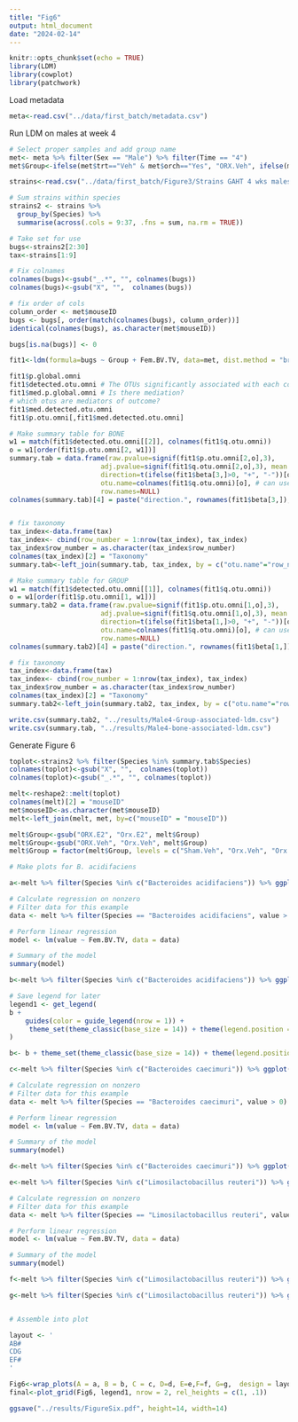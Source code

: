 ```yaml
---
title: "Fig6"
output: html_document
date: "2024-02-14"
---
```


```r
knitr::opts_chunk$set(echo = TRUE)
library(LDM)
library(cowplot)
library(patchwork)
```

Load metadata
```r
meta<-read.csv("../data/first_batch/metadata.csv")
```

Run LDM on males at week 4
```r
# Select proper samples and add group name
met<- meta %>% filter(Sex == "Male") %>% filter(Time == "4")
met$Group<-ifelse(met$trt=="Veh" & met$orch=="Yes", "ORX.Veh", ifelse(met$trt=="Veh" & met$orch == "No", "Sham.Veh", "ORX.E2"))

strains<-read.csv("../data/first_batch/Figure3/Strains GAHT 4 wks males only.csv")

# Sum strains within species
strains2 <- strains %>%
  group_by(Species) %>%
  summarise(across(.cols = 9:37, .fns = sum, na.rm = TRUE))

# Take set for use
bugs<-strains2[2:30]
tax<-strains[1:9]

# Fix colnames
colnames(bugs)<-gsub("_.*", "", colnames(bugs))
colnames(bugs)<-gsub("X", "",  colnames(bugs))

# fix order of cols
column_order <- met$mouseID
bugs <- bugs[, order(match(colnames(bugs), column_order))]
identical(colnames(bugs), as.character(met$mouseID))

bugs[is.na(bugs)] <- 0

fit1<-ldm(formula=bugs ~ Group + Fem.BV.TV, data=met, dist.method = "bray", seed=12345, test.mediation=TRUE)

fit1$p.global.omni
fit1$detected.otu.omni # The OTUs significantly associated with each covariate
fit1$med.p.global.omni # Is there mediation?
# which otus are mediators of outcome?
fit1$med.detected.otu.omni
fit1$p.otu.omni[,fit1$med.detected.otu.omni]

# Make summary table for BONE
w1 = match(fit1$detected.otu.omni[[2]], colnames(fit1$q.otu.omni))
o = w1[order(fit1$p.otu.omni[2, w1])]
summary.tab = data.frame(raw.pvalue=signif(fit1$p.otu.omni[2,o],3),
                       adj.pvalue=signif(fit1$q.otu.omni[2,o],3), mean.freq=signif(fit1$mean.freq[o],3),
                       direction=t(ifelse(fit1$beta[3,]>0, "+", "-"))[o,],
                       otu.name=colnames(fit1$q.otu.omni)[o], # can use taxonomy assignment
                       row.names=NULL)
colnames(summary.tab)[4] = paste("direction.", rownames(fit1$beta[3,]), sep="")


# fix taxonomy
tax_index<-data.frame(tax)
tax_index<- cbind(row_number = 1:nrow(tax_index), tax_index)
tax_index$row_number = as.character(tax_index$row_number)
colnames(tax_index)[2] = "Taxonomy"
summary.tab<-left_join(summary.tab, tax_index, by = c("otu.name"="row_number"))

# Make summary table for GROUP
w1 = match(fit1$detected.otu.omni[[1]], colnames(fit1$q.otu.omni))
o = w1[order(fit1$p.otu.omni[1, w1])]
summary.tab2 = data.frame(raw.pvalue=signif(fit1$p.otu.omni[1,o],3),
                       adj.pvalue=signif(fit1$q.otu.omni[1,o],3), mean.freq=signif(fit1$mean.freq[o],3),
                       direction=t(ifelse(fit1$beta[1,]>0, "+", "-"))[o,],
                       otu.name=colnames(fit1$q.otu.omni)[o], # can use taxonomy assignment
                       row.names=NULL)
colnames(summary.tab2)[4] = paste("direction.", rownames(fit1$beta[1,]), sep="")

# fix taxonomy
tax_index<-data.frame(tax)
tax_index<- cbind(row_number = 1:nrow(tax_index), tax_index)
tax_index$row_number = as.character(tax_index$row_number)
colnames(tax_index)[2] = "Taxonomy"
summary.tab2<-left_join(summary.tab2, tax_index, by = c("otu.name"="row_number"))

write.csv(summary.tab2, "../results/Male4-Group-associated-ldm.csv")
write.csv(summary.tab, "../results/Male4-bone-associated-ldm.csv")

```

Generate Figure 6
```r
toplot<-strains2 %>% filter(Species %in% summary.tab$Species)
colnames(toplot)<-gsub("X", "",  colnames(toplot))
colnames(toplot)<-gsub("_.*", "", colnames(toplot))

melt<-reshape2::melt(toplot)
colnames(melt)[2] = "mouseID"
met$mouseID<-as.character(met$mouseID)
melt<-left_join(melt, met, by=c("mouseID" = "mouseID"))

melt$Group<-gsub("ORX.E2", "Orx.E2", melt$Group)
melt$Group<-gsub("ORX.Veh", "Orx.Veh", melt$Group)
melt$Group = factor(melt$Group, levels = c("Sham.Veh", "Orx.Veh", "Orx.E2"))

# Make plots for B. acidifaciens

a<-melt %>% filter(Species %in% c("Bacteroides acidifaciens")) %>% ggplot(aes(x=Group, y=value, colour=Group)) + geom_boxplot() + geom_point() + scale_colour_manual(values=c("forestgreen", "red", "blue")) + theme_minimal() + ylab("Relative abundance") + ggtitle("a: Bacteroides acidifaciens") + theme_set(theme_classic(base_size = 14)) + theme(legend.position="none")

# Calculate regression on nonzero
# Filter data for this example
data <- melt %>% filter(Species == "Bacteroides acidifaciens", value > 0)

# Perform linear regression
model <- lm(value ~ Fem.BV.TV, data = data)

# Summary of the model
summary(model)

b<-melt %>% filter(Species %in% c("Bacteroides acidifaciens")) %>% ggplot(aes(x=Fem.BV.TV, y=value, colour=Group))  + geom_point() + geom_abline(intercept = 0.0028376, slope = 0.0005723, color = "black", linetype = "dashed") + scale_colour_manual(values=c("forestgreen", "red", "blue")) + theme_minimal() + ylab("Relative abundance") + ggtitle("b: Bacteroides acidifaciens") + xlab("Femur BV/TV")

# Save legend for later
legend1 <- get_legend(
b + 
    guides(color = guide_legend(nrow = 1)) +
     theme_set(theme_classic(base_size = 14)) + theme(legend.position = "bottom")
)

b<- b + theme_set(theme_classic(base_size = 14)) + theme(legend.position="none")

c<-melt %>% filter(Species %in% c("Bacteroides caecimuri")) %>% ggplot(aes(x=Group, y=value, colour=Group)) + geom_boxplot() + geom_point() + scale_colour_manual(values=c("forestgreen", "red", "blue")) + theme_minimal() + ylab("Relative abundance") + ggtitle("a: Bacteroides caecimuri") + theme_set(theme_classic(base_size = 14)) + theme(legend.position="none")

# Calculate regression on nonzero
# Filter data for this example
data <- melt %>% filter(Species == "Bacteroides caecimuri", value > 0)

# Perform linear regression
model <- lm(value ~ Fem.BV.TV, data = data)

# Summary of the model
summary(model)

d<-melt %>% filter(Species %in% c("Bacteroides caecimuri")) %>% ggplot(aes(x=Fem.BV.TV, y=value, colour=Group))  + geom_point() + geom_abline(intercept = 0.005206, slope = 6.148e-05, color = "black", linetype = "dashed") + scale_colour_manual(values=c("forestgreen", "red", "blue")) + theme_minimal() + ylab("Relative abundance") + ggtitle("b: Bacteroides caecimuri") + xlab("Femur BV/TV") + theme_set(theme_classic(base_size = 14)) + theme(legend.position="none")

e<-melt %>% filter(Species %in% c("Limosilactobacillus reuteri")) %>% ggplot(aes(x=Group, y=value, colour=Group)) + geom_boxplot() + geom_point() + scale_colour_manual(values=c("forestgreen", "red", "blue")) + theme_minimal() + ylab("Relative abundance") + ggtitle("a: Limosilactobacillus reuteri") + theme_set(theme_classic(base_size = 14)) + theme(legend.position="none")

# Calculate regression on nonzero
# Filter data for this example
data <- melt %>% filter(Species == "Limosilactobacillus reuteri", value > 0)

# Perform linear regression
model <- lm(value ~ Fem.BV.TV, data = data)

# Summary of the model
summary(model)

f<-melt %>% filter(Species %in% c("Limosilactobacillus reuteri")) %>% ggplot(aes(x=Fem.BV.TV, y=value, colour=Group))  + geom_point() + geom_abline(intercept = 0.0437914 , slope = 0.0003011, color = "black", linetype = "dashed") + scale_colour_manual(values=c("forestgreen", "red", "blue")) + theme_minimal() + ylab("Relative abundance") + ggtitle("b: Limosilactobacillus reuteri") + xlab("Femur BV/TV") + theme_set(theme_classic(base_size = 14)) + theme(legend.position="none")

g<-melt %>% filter(Species %in% c("Limosilactobacillus reuteri")) %>% ggplot(aes(x=Group, y=Fem.BV.TV, colour=Group)) + geom_boxplot() + geom_point() + scale_colour_manual(values=c("forestgreen", "red", "blue")) + theme_minimal() + ylab("Femur BV/TV (%)") + ggtitle("c: Femur BV/TV") + theme_set(theme_classic(base_size = 14)) + theme(legend.position="none")


# Assemble into plot

layout <- '
AB#
CDG
EF#
'

Fig6<-wrap_plots(A = a, B = b, C = c, D=d, E=e,F=f, G=g,  design = layout)
final<-plot_grid(Fig6, legend1, nrow = 2, rel_heights = c(1, .1))

ggsave("../results/FigureSix.pdf", height=14, width=14)
 



```